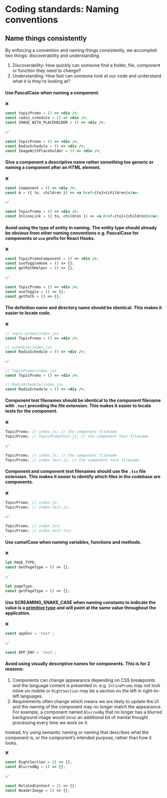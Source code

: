 
<Meta title="Coding Standards/Naming conventions" />

# Coding standards: Naming conventions

## Name things consistently

By enforcing a convention and naming things consistently, we accomplish two things: discoverability and understanding.

1. Discoverability: How quickly can someone find a folder, file, component or function they need to change?
2. Understanding: How fast can someone look at our code and understand what it is they're looking at?

#### Use PascalCase when naming a component.

❌

```jsx
const topicPromo = () => <div />;
const radio_schedule = () => <div />;
const IMAGE_WITH_PLACEHOLDER = () => <div />;
```

✅

```jsx
const TopicPromo = () => <div />;
const RadioSchedule = () => <div />;
const ImageWithPlaceholder = () => <div />;
```

#### Give a component a descriptive name rather something too generic or naming a component after an HTML element.

❌

```jsx
const Component = () => <div />;
const A = ({ to, children }) => <a href={to}>{children}</a>;
```

✅

```jsx
const TopicPromo = () => <div />;
const InlineLink = ({ to, children }) => <a href={to}>{children}</a>;
```

#### Avoid using the type of entity in naming. The entity type should already be obvious from other naming conventions e.g. PascalCase for components or `use` prefix for React Hooks.

❌

```jsx
const TopicPromoComponent = () => <div />;
const useToggleHook = () => {};
const getPathHelper = () => {};
```

✅

```jsx
const TopicPromo = () => <div />;
const useToggle = () => {};
const getPath = () => {};
```

#### The definition name and directory name should be identical. This makes it easier to locate code.

❌

```jsx
// topic-promo/index.jsx
const TopicPromo = () => <div />;

// schedule/index.jsx
const RadioSchedule = () => <div />;
```

✅

```jsx
// TopicPromo/index.jsx
const TopicPromo = () => <div />;

// RadioSchedule/index.jsx
const RadioSchedule = () => <div />;
```

#### Component test filenames should be identical to the component filename with `.test` preceding the file extension. This makes it easier to locate tests for the component.

❌

```jsx
TopicPromo; // index.js; // the component filename
TopicPromo; // TopicPromoTest.js; // the component test filename
```

✅

```jsx
TopicPromo; // index.js; // the component filename
TopicPromo; // index.test.js; // the component test filename
```

#### Component and component test filenames should use the `.tsx` file extension. This makes it easier to identify which files in the codebase are components.

❌

```jsx
TopicPromo; // index.js;
TopicPromo; // index.test.js;
```

✅

```jsx
TopicPromo; // index.tsx;
TopicPromo; // index.test.tsx;
```

#### Use camelCase when naming variables, functions and methods.

❌

```jsx
let PAGE_TYPE;
const GetPageType = () => {};
```

✅

```jsx
let pageType;
const getPageType = () => {};
```

#### Use SCREAMING_SNAKE_CASE when naming constants to indicate the value is a [primitive type](https://developer.mozilla.org/en-US/docs/Glossary/Primitive) and will point at the same value throughout the application.

❌

```jsx
const appEnv = 'test';
```

✅

```jsx
const APP_ENV = 'test';
```

#### Avoid using visually descriptive names for components. This is for 2 reasons:

1.  Components can change appearance depending on CSS breakpoints and the language content is presented in. e.g. `InlinePromo` may not look inline on mobile or `RightSection` may be a section on the left in right-to-left languages.
2.  Requirements often change which means we are likely to update the UI and the naming of the component may no longer match the appearance. For example, a component named `BlurredBg` that no longer has a blurred background image would incur an additional bit of mental thought processing every time we work on it.

Instead, try using semantic naming or naming that describes what the component is, or the component’s intended purpose, rather than how it looks.

❌

```jsx
const RightSection = () => {};
const BlurredBg = () => {};
```

✅

```jsx
const RelatedContent = () => {};
const HeaderImage = () => {};
```
